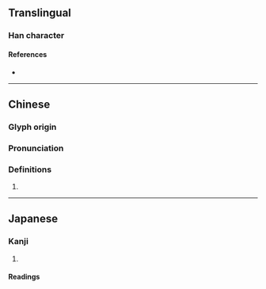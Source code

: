 {{character info/new}}
==Translingual==

===Han character===
{{Han char|rn=30|rad=口|as=08|sn=11|four=64098|canj=RDOO|ids=⿰口來}}

====References====
* {{Han ref|kx=0194.080|dkj=03779|dj=0414.140|hdz=10637.090|uh=553B|ud=21819|bh=D4A8|bd=54440}}

----

==Chinese==
{{zh-forms|s=𫪁}}

===Glyph origin===
{{Han etym}}

===Pronunciation===
{{zh-pron
|m=lài,lái
|c=loi6
|h=pfs=
|md=
|mn=
|w=
|mc=y
|oc=y
|cat=
}}

===Definitions===
{{zh-hanzi}}

# {{rfdef|zh}}

----

==Japanese==

===Kanji===
{{ja-kanji|grade=|rs=口08}}

# {{rfdef|ja|sort=口08}}

====Readings====
{{ja-readings
|goon=らい
|kanon=らい
|kun=うた-う<うた-ふ}}
